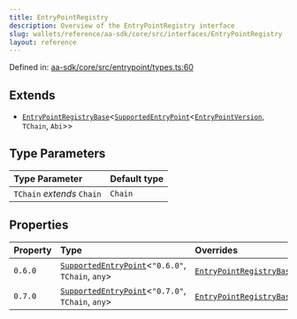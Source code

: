```yaml
---
title: EntryPointRegistry
description: Overview of the EntryPointRegistry interface
slug: wallets/reference/aa-sdk/core/src/interfaces/EntryPointRegistry
layout: reference
---
```


Defined in: [aa-sdk/core/src/entrypoint/types.ts:60](https://github.com/alchemyplatform/aa-sdk/blob/923a52171f7246172caf350853843e6680197da9/aa-sdk/core/src/entrypoint/types.ts#L60)

## Extends

- [`EntryPointRegistryBase`](EntryPointRegistryBase.mdx)\<[`SupportedEntryPoint`](../type-aliases/SupportedEntryPoint.mdx)\<[`EntryPointVersion`](../type-aliases/EntryPointVersion.mdx), `TChain`, `Abi`>>

## Type Parameters

| Type Parameter             | Default type |
| :------------------------- | :----------- |
| `TChain` _extends_ `Chain` | `Chain`      |

## Properties

| Property               | Type                                                                                          | Overrides                                                                                        | Defined in                                                                                                                                                                |
| :--------------------- | :-------------------------------------------------------------------------------------------- | :----------------------------------------------------------------------------------------------- | :------------------------------------------------------------------------------------------------------------------------------------------------------------------------ |
| <a id="060" /> `0.6.0` | [`SupportedEntryPoint`](../type-aliases/SupportedEntryPoint.mdx)\<`"0.6.0"`, `TChain`, `any`> | [`EntryPointRegistryBase`](EntryPointRegistryBase.mdx).[`0.6.0`](EntryPointRegistryBase.mdx#060) | [aa-sdk/core/src/entrypoint/types.ts:64](https://github.com/alchemyplatform/aa-sdk/blob/923a52171f7246172caf350853843e6680197da9/aa-sdk/core/src/entrypoint/types.ts#L64) |
| <a id="070" /> `0.7.0` | [`SupportedEntryPoint`](../type-aliases/SupportedEntryPoint.mdx)\<`"0.7.0"`, `TChain`, `any`> | [`EntryPointRegistryBase`](EntryPointRegistryBase.mdx).[`0.7.0`](EntryPointRegistryBase.mdx#070) | [aa-sdk/core/src/entrypoint/types.ts:65](https://github.com/alchemyplatform/aa-sdk/blob/923a52171f7246172caf350853843e6680197da9/aa-sdk/core/src/entrypoint/types.ts#L65) |
